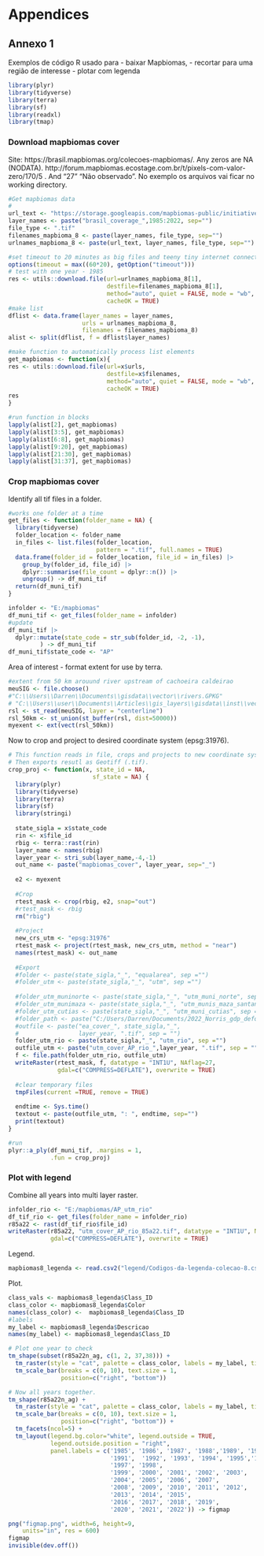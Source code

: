 
\newpage{}

# Appendices {.unnumbered}


## Annexo 1

Exemplos de código R usado para 
-   baixar Mapbiomas, 
-   recortar para uma região de interesse
-   plotar com legenda

```r
library(plyr)
library(tidyverse)
library(terra)
library(sf)
library(readxl)
library(tmap)
```

### Download mapbiomas cover
Site: https://brasil.mapbiomas.org/colecoes-mapbiomas/. 
Any zeros are NA (NODATA). http://forum.mapbiomas.ecostage.com.br/t/pixels-com-valor-zero/170/5 . 
And "27" “Não observado”. No exemplo os arquivos vai ficar no working directory.
```r
#Get mapbiomas data
#
url_text <- "https://storage.googleapis.com/mapbiomas-public/initiatives/brasil/collection_8/lclu/coverage/"
layer_names <- paste("brasil_coverage_",1985:2022, sep="")
file_type <- ".tif"
filenames_mapbioma_8 <- paste(layer_names, file_type, sep="")
urlnames_mapbioma_8 <- paste(url_text, layer_names, file_type, sep="")

#set timeout to 20 minutes as big files and teeny tiny internet connection
options(timeout = max((60*20), getOption("timeout")))
# test with one year - 1985
res <- utils::download.file(url=urlnames_mapbioma_8[1], 
                            destfile=filenames_mapbioma_8[1], 
                            method="auto", quiet = FALSE, mode = "wb", 
                            cacheOK = TRUE)
#make list
dflist <- data.frame(layer_names = layer_names, 
                     urls = urlnames_mapbioma_8, 
                     filenames = filenames_mapbioma_8)
alist <- split(dflist, f = dflist$layer_names)

#make function to automatically process list elements
get_mapbiomas <- function(x){
res <- utils::download.file(url=x$urls, 
                            destfile=x$filenames, 
                            method="auto", quiet = FALSE, mode = "wb", 
                            cacheOK = TRUE)
res
}

#run function in blocks
lapply(alist[2], get_mapbiomas)
lapply(alist[3:5], get_mapbiomas)
lapply(alist[6:8], get_mapbiomas)
lapply(alist[9:20], get_mapbiomas)
lapply(alist[21:30], get_mapbiomas)
lapply(alist[31:37], get_mapbiomas)
```

### Crop mapbiomas cover

Identify all tif files in a folder.
```r
#works one folder at a time
get_files <- function(folder_name = NA) {
  library(tidyverse)
  folder_location <- folder_name
  in_files <- list.files(folder_location, 
                         pattern = ".tif", full.names = TRUE)
  data.frame(folder_id = folder_location, file_id = in_files) |>  
    group_by(folder_id, file_id) |>  
    dplyr::summarise(file_count = dplyr::n()) |>  
    ungroup() -> df_muni_tif
  return(df_muni_tif)
}

infolder <- "E:/mapbiomas"
df_muni_tif <- get_files(folder_name = infolder)
#update
df_muni_tif |> 
  dplyr::mutate(state_code = str_sub(folder_id, -2, -1), 
         ) -> df_muni_tif
df_muni_tif$state_code <- "AP"
```

Area of interest - format extent for use by terra.
```r
#extent from 50 km arouund river upstream of cachoeira caldeirao
meuSIG <- file.choose()
#"C:\\Users\\Darren\\Documents\\gisdata\\vector\\rivers.GPKG"
# "C:\\Users\\user\\Documents\\Articles\\gis_layers\\gisdata\\inst\\vector\\rivers.gpkg"
rsl <- st_read(meuSIG, layer = "centerline")
rsl_50km <- st_union(st_buffer(rsl, dist=50000))
myexent <- ext(vect(rsl_50km)) 
```

Now to crop and project to desired coordinate system (epsg:31976).
```r
# This function reads in file, crops and projects to new coordinate system.
# Then exports resutl as Geotiff (.tif). 
crop_proj <- function(x, state_id = NA, 
                        sf_state = NA) {
  library(plyr)
  library(tidyverse)
  library(terra)
  library(sf)
  library(stringi)
  
  state_sigla = x$state_code 
  rin <- x$file_id 
  rbig <- terra::rast(rin)
  layer_name <- names(rbig)
  layer_year <- stri_sub(layer_name,-4,-1)
  out_name <- paste("mapbiomas_cover", layer_year, sep="_")
  
  e2 <- myexent
  
  #Crop
  rtest_mask <- crop(rbig, e2, snap="out")
  #rtest_mask <- rbig
  rm("rbig") 
  
  #Project
  new_crs_utm <- "epsg:31976"
  rtest_mask <- project(rtest_mask, new_crs_utm, method = "near")
  names(rtest_mask) <- out_name
  
  #Export
  #folder <- paste(state_sigla,"_", "equalarea", sep ="")
  #folder_utm <- paste(state_sigla,"_", "utm", sep ="")
  
  #folder_utm_muninorte <- paste(state_sigla,"_", "utm_muni_norte", sep ="")
  #folder_utm_munimaza <- paste(state_sigla,"_", "utm_munis_maza_santana", sep ="")
  #folder_utm_cutias <- paste(state_sigla,"_", "utm_muni_cutias", sep ="")
  #folder_path <- paste("C:/Users/Darren/Documents/2022_Norris_gdp_deforestaion/AmazonConservation/mapbiomas_ge/state_cover/", folder_utm_cutias, sep = "")
  #outfile <- paste("ea_cover_", state_sigla,"_", 
  #                 layer_year, ".tif", sep = "")
  folder_utm_rio <- paste(state_sigla,"_", "utm_rio", sep ="")
  outfile_utm <- paste("utm_cover_AP_rio_",layer_year, ".tif", sep = "")
  f <- file.path(folder_utm_rio, outfile_utm)
  writeRaster(rtest_mask, f, datatype = "INT1U", NAflag=27, 
              gdal=c("COMPRESS=DEFLATE"), overwrite = TRUE)
  
  #clear temporary files
  tmpFiles(current =TRUE, remove = TRUE) 
  
  endtime <- Sys.time() 
  textout <- paste(outfile_utm, ": ", endtime, sep="")
  print(textout)
}

#run 
plyr::a_ply(df_muni_tif, .margins = 1, 
            .fun = crop_proj)
```

### Plot with legend
Combine all years into multi layer raster.
```r
infolder_rio <- "E:/mapbiomas/AP_utm_rio"
df_tif_rio <- get_files(folder_name = infolder_rio)
r85a22 <- rast(df_tif_rio$file_id)
writeRaster(r85a22, "utm_cover_AP_rio_85a22.tif", datatype = "INT1U", NAflag=27, 
            gdal=c("COMPRESS=DEFLATE"), overwrite = TRUE)
```

Legend.
```r
mapbiomas8_legenda <- read.csv2("legend/Codigos-da-legenda-colecao-8.csv")
```

Plot.
```r
class_vals <- mapbiomas8_legenda$Class_ID
class_color <- mapbiomas8_legenda$Color
names(class_color) <-  mapbiomas8_legenda$Class_ID
#labels
my_label <- mapbiomas8_legenda$Descricao
names(my_label) <- mapbiomas8_legenda$Class_ID

# Plot one year to check
tm_shape(subset(r85a22n_ag, c(1, 2, 37,38))) +
  tm_raster(style = "cat", palette = class_color, labels = my_label, title="") + 
  tm_scale_bar(breaks = c(0, 10), text.size = 1, 
               position=c("right", "bottom"))

# Now all years together.
tm_shape(r85a22n_ag) +
  tm_raster(style = "cat", palette = class_color, labels = my_label, title="") + 
  tm_scale_bar(breaks = c(0, 10), text.size = 1, 
               position=c("right", "bottom")) +
  tm_facets(ncol=5) + 
  tm_layout(legend.bg.color="white", legend.outside = TRUE,
            legend.outside.position = "right", 
            panel.labels = c('1985', '1986', '1987', '1988','1989', '1990',
                             '1991',  '1992', '1993', '1994', '1995','1996', 
                             '1997', '1998',
                             '1999', '2000', '2001', '2002', '2003', 
                             '2004', '2005', '2006', '2007',
                             '2008', '2009', '2010', '2011', '2012', 
                             '2013', '2014', '2015',
                             '2016', '2017', '2018', '2019', 
                             '2020', '2021', '2022')) -> figmap

png("figmap.png", width=6, height=9, 
    units="in", res = 600)
figmap
invisible(dev.off())
```

